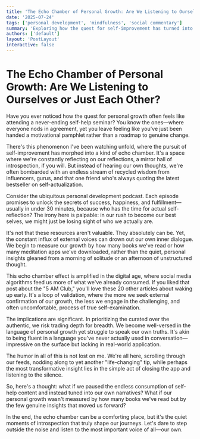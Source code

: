```yaml
---
title: 'The Echo Chamber of Personal Growth: Are We Listening to Ourselves or Just Each Other?'
date: '2025-07-24'
tags: ['personal development', 'mindfulness', 'social commentary']
summary: 'Exploring how the quest for self-improvement has turned into an echo chamber, where true self-discovery is often traded for superficial validation.'
authors: ['default']
layout: 'PostLayout'
interactive: false
---
```


# The Echo Chamber of Personal Growth: Are We Listening to Ourselves or Just Each Other?

Have you ever noticed how the quest for personal growth often feels like attending a never-ending self-help seminar? You know the ones—where everyone nods in agreement, yet you leave feeling like you've just been handed a motivational pamphlet rather than a roadmap to genuine change.

There's this phenomenon I've been watching unfold, where the pursuit of self-improvement has morphed into a kind of echo chamber. It's a space where we're constantly reflecting on our reflections, a mirror hall of introspection, if you will. But instead of hearing our own thoughts, we're often bombarded with an endless stream of recycled wisdom from influencers, gurus, and that one friend who's always quoting the latest bestseller on self-actualization.

Consider the ubiquitous personal development podcast. Each episode promises to unlock the secrets of success, happiness, and fulfillment—usually in under 30 minutes, because who has the time for actual self-reflection? The irony here is palpable: in our rush to become our best selves, we might just be losing sight of who we actually are. 

It's not that these resources aren't valuable. They absolutely can be. Yet, the constant influx of external voices can drown out our own inner dialogue. We begin to measure our growth by how many books we've read or how many meditation apps we've downloaded, rather than the quiet, personal insights gleaned from a morning of solitude or an afternoon of unstructured thought.

This echo chamber effect is amplified in the digital age, where social media algorithms feed us more of what we've already consumed. If you liked that post about the "5 AM Club," you'll love these 20 other articles about waking up early. It's a loop of validation, where the more we seek external confirmation of our growth, the less we engage in the challenging, and often uncomfortable, process of true self-examination.

The implications are significant. In prioritizing the curated over the authentic, we risk trading depth for breadth. We become well-versed in the language of personal growth yet struggle to speak our own truths. It's akin to being fluent in a language you've never actually used in conversation—impressive on the surface but lacking in real-world application.

The humor in all of this is not lost on me. We're all here, scrolling through our feeds, nodding along to yet another "life-changing" tip, while perhaps the most transformative insight lies in the simple act of closing the app and listening to the silence.

So, here's a thought: what if we paused the endless consumption of self-help content and instead tuned into our own narratives? What if our personal growth wasn't measured by how many books we've read but by the few genuine insights that moved us forward? 

In the end, the echo chamber can be a comforting place, but it's the quiet moments of introspection that truly shape our journeys. Let's dare to step outside the noise and listen to the most important voice of all—our own.
